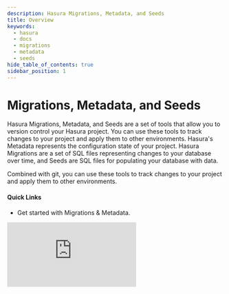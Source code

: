 ```yaml
---
description: Hasura Migrations, Metadata, and Seeds
title: Overview
keywords:
  - hasura
  - docs
  - migrations
  - metadata
  - seeds
hide_table_of_contents: true
sidebar_position: 1
---
```



# <MMS /> Migrations, Metadata, and Seeds

<div className="overview-header">
  <div className="overview-text">
    <p>
      Hasura Migrations, Metadata, and Seeds are a set of tools that allow you to version control your Hasura project.
      You can use these tools to track changes to your project and apply them to other environments. Hasura's Metadata
      represents the configuration state of your project. Hasura Migrations are a set of SQL files representing changes
      to your database over time, and Seeds are SQL files for populating your database with data.
    </p>
    <p>
      Combined with git, you can use these tools to track changes to your project and apply them to other environments.
    </p>
    <h4>Quick Links</h4>
    <ul>
      <li>
        <VersionedLink to="/migrations-metadata-seeds/migrations-metadata-setup">
          Get started with Migrations & Metadata.
        </VersionedLink>
      </li>
    </ul>
  </div>
  <iframe
    src="https://www.youtube.com/embed/JiHGiBoFo84"
    frameborder="0"
    allow="accelerometer; autoplay; encrypted-media; gyroscope; picture-in-picture"
    allowFullScreen
  />
</div>

## Using Migrations & Metadata

<div className="overview-gallery">
  <VersionedLink to="/migrations-metadata-seeds/manage-migrations/">
    <div className="card">
      <h3>Manage Migrations</h3>
      <p>Manage your Migrations using the Hasura CLI.</p>
    </div>
  </VersionedLink>
  <VersionedLink to="/migrations-metadata-seeds/manage-metadata/">
    <div className="card">
      <h3>Manage Metadata</h3>
      <p>Manage your Metadata using the Hasura CLI.</p>
    </div>
  </VersionedLink>
  <VersionedLink to="/migrations-metadata-seeds/auto-apply-migrations/">
    <div className="card">
      <h3>Auto-apply Migrations & Metadata</h3>
      <p>
        You can configure Hasura to automatically apply Migrations and Metadata to your database. This is helpful for
        CI/CD pipelines.
      </p>
    </div>
  </VersionedLink>
</div>
